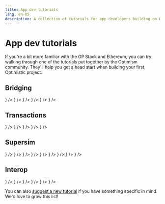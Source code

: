 ```yaml
---
title: App dev tutorials
lang: en-US
description: A collection of tutorials for app developers building on OP Stack, covering topics such as bridging tokens, deploying contracts, and estimating transaction costs.
---
```



# App dev tutorials

If you're a bit more familiar with the OP Stack and Ethereum, you can try walking through one of the tutorials put together by the Optimism community. They'll help you get a head start when building your first Optimistic project.

## Bridging
<Cards>
  <Card title="Communicating between OP Stack and Ethereum in Solidity" href="/app-developers/tutorials/bridging/cross-dom-solidity" icon={<img src="/img/icons/shapes.svg" />} />
  <Card title="Bridging ERC-20 tokens with the Optimism SDK" href="/app-developers/tutorials/bridging/cross-dom-bridge-erc20" icon={<img src="/img/icons/shapes.svg" />} />
  <Card title="Bridging ETH with Viem" href="/app-developers/tutorials/bridging/cross-dom-bridge-eth" icon={<img src="/img/icons/shapes.svg" />} />
  <Card title="Bridging your custom ERC-20 token using the Standard Bridge" href="/app-developers/tutorials/bridging/standard-bridge-custom-token" icon={<img src="/img/icons/shapes.svg" />} />
  <Card title="Bridging your standard ERC-20 token using the Standard Bridge" href="/app-developers/tutorials/bridging/standard-bridge-standard-token" icon={<img src="/img/icons/shapes.svg" />} />
  <Card title="Bridging tutorials" href="/app-developers/tutorials/bridging" icon={<img src="/img/icons/shapes.svg" />} />
</Cards>

## Transactions
<Cards>
  <Card title="Estimating transaction costs on OP Stack" href="/app-developers/tutorials/transactions/sdk-estimate-costs" icon={<img src="/img/icons/shapes.svg" />} />
  <Card title="Tracing deposits and withdrawals" href="/app-developers/tutorials/transactions/sdk-trace-txns" icon={<img src="/img/icons/shapes.svg" />} />
  <Card title="Viewing deposits and withdrawals by address" href="/app-developers/tutorials/transactions/sdk-view-txns" icon={<img src="/img/icons/shapes.svg" />} />
  <Card title="Triggering OP Stack transactions from Ethereum" href="/app-developers/tutorials/transactions/send-tx-from-eth" icon={<img src="/img/icons/shapes.svg" />} />
  <Card title="Transaction tutorials" href="/app-developers/tutorials/transactions" icon={<img src="/img/icons/shapes.svg" />} />
</Cards>

## Supersim
<Cards>
  <Card title="Getting Started: Installation" href="/app-developers/tutorials/supersim/getting-started/installation" icon={<img src="/img/icons/shapes.svg" />} />
  <Card title="Getting Started: First Steps" href="/app-developers/tutorials/supersim/getting-started/first-steps" icon={<img src="/img/icons/shapes.svg" />} />
  <Card title="CLI: Vanilla mode (non-forked)" href="/app-developers/tutorials/supersim/reference/vanilla" icon={<img src="/img/icons/shapes.svg" />} />
  <Card title="CLI: Fork mode" href="/app-developers/tutorials/supersim/reference/fork" icon={<img src="/img/icons/shapes.svg" />} />
  <Card title="Included Contracts" href="/app-developers/tutorials/supersim/chain-env/included-contracts" icon={<img src="/img/icons/shapes.svg" />} />
  <Card title="OPChainA (chainID 901)" href="/app-developers/tutorials/supersim/chain-env/chain-a" icon={<img src="/img/icons/shapes.svg" />} />
  <Card title="OPChainB (chainID 902)" href="/app-developers/tutorials/supersim/chain-env/chain-b" icon={<img src="/img/icons/shapes.svg" />} />
  <Card title="Deposit transactions" href="/app-developers/tutorials/supersim/deposit-transactions" icon={<img src="/img/icons/shapes.svg" />} />
  <Card title="Supersim guides and tutorials" href="/app-developers/tutorials/supersim" icon={<img src="/img/icons/shapes.svg" />} />
</Cards>

## Interop
<Cards>
  <Card title="Issuing new assets with SuperchainERC20" href="/app-developers/tutorials/interop/deploy-superchain-erc20" icon={<img src="/img/icons/shapes.svg" />} />
  <Card title="Transferring a SuperchainERC20" href="/app-developers/tutorials/interop/transfer-superchainERC20" icon={<img src="/img/icons/shapes.svg" />} />
  <Card title="Bridging native cross-chain ETH transfers" href="/app-developers/tutorials/interop/bridge-crosschain-eth" icon={<img src="/img/icons/shapes.svg" />} />
  <Card title="Relaying interop messages using `cast`" href="/app-developers/tutorials/interop/relay-messages-cast" icon={<img src="/img/icons/shapes.svg" />} />
  <Card title="Relaying interop messages using `viem`" href="/app-developers/tutorials/interop/relay-messages-viem" icon={<img src="/img/icons/shapes.svg" />} />
  <Card title="Interop tutorials" href="/app-developers/tutorials/interop" icon={<img src="/img/icons/shapes.svg" />} />
</Cards>

You can also [suggest a new tutorial](https://github.com/ethereum-optimism/docs/issues/new?assignees=\&labels=tutorial%2Cdocumentation%2Ccommunity-request\&projects=\&template=suggest_tutorial.yaml\&title=%5BTUTORIAL%5D+Add+PR+title) if you have something specific in mind. We'd love to grow this list!
